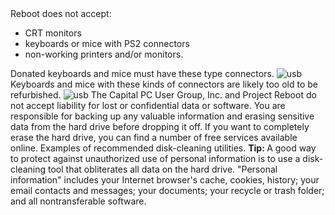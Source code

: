 
<AsideElt title="Exceptions">
  <Block>Reboot does not accept:</Block>
  <ul style={{listStylePosition: "inside", margin: "0 0 0 1rem" }}>
    <li>CRT monitors</li>
    <li>keyboards or mice with PS2 connectors</li>
    <li>non-working printers and/or monitors.</li>
  </ul>
</AsideElt>
<AsideElt title="Connectors">
  <Block>
    Donated keyboards and mice must have these type connectors.
    <Block style="text-align: center;">
      <img style={{ width: "120px", marginTop: "2rem" }} src="/usb.jpg" alt="usb" />
    </Block>
  </Block>
  <Block>
    Keyboards and mice with these kinds of connectors are likely too old to be
    refurbished.
    <Block style="text-align: center;">
      <img style={{ width: "120px", marginTop: "2rem" }} src="/ps2.jpg" alt="usb" />
    </Block>
  </Block>
</AsideElt>
<AsideElt title="Disclaimer">
  The Capital PC User Group, Inc. and Project Reboot do not accept liability for
  lost or confidential data or software. You are responsible for backing up any
  valuable information and erasing sensitive data from the hard drive before
  dropping it off. If you want to completely erase the hard drive, you can find
  a number of free services available online.
</AsideElt>
<AsideElt title="Do-it Yourself Disk Wiping">
  <Block>Examples of recommended disk-cleaning utilities.</Block>
  <Block>
    <strong>Tip: </strong> A good way to protect against unauthorized use of
    personal information is to use a disk-cleaning tool that obliterates all
    data on the hard drive. "Personal information" includes your Internet
    browser's cache, cookies, history; your email contacts and messages; your
    documents; your recycle or trash folder; and all nontransferable software.
  </Block>
</AsideElt>
